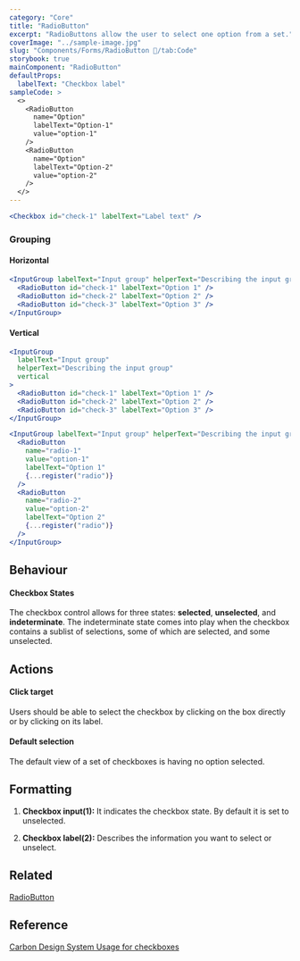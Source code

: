 ```yaml
---
category: "Core"
title: "RadioButton"
excerpt: "RadioButtons allow the user to select one option from a set."
coverImage: "../sample-image.jpg"
slug: "Components/Forms/RadioButton 🔘/tab:Code"
storybook: true
mainComponent: "RadioButton"
defaultProps:
  labelText: "Checkbox label"
sampleCode: >
  <>
    <RadioButton
      name="Option"
      labelText="Option-1"
      value="option-1"
    />
    <RadioButton
      name="Option"
      labelText="Option-2"
      value="option-2"
    />
  </>
---
```


```jsx live
<Checkbox id="check-1" labelText="Label text" />
```

### Grouping

#### Horizontal

```jsx live
<InputGroup labelText="Input group" helperText="Describing the input group">
  <RadioButton id="check-1" labelText="Option 1" />
  <RadioButton id="check-2" labelText="Option 2" />
  <RadioButton id="check-3" labelText="Option 3" />
</InputGroup>
```

#### Vertical

```jsx live
<InputGroup
  labelText="Input group"
  helperText="Describing the input group"
  vertical
>
  <RadioButton id="check-1" labelText="Option 1" />
  <RadioButton id="check-2" labelText="Option 2" />
  <RadioButton id="check-3" labelText="Option 3" />
</InputGroup>
```

```jsx live reactHookForm
<InputGroup labelText="Input group" helperText="Describing the input group">
  <RadioButton
    name="radio-1"
    value="option-1"
    labelText="Option 1"
    {...register("radio")}
  />
  <RadioButton
    name="radio-2"
    value="option-2"
    labelText="Option 2"
    {...register("radio")}
  />
</InputGroup>
```

## Behaviour

#### Checkbox States

The checkbox control allows for three states: **selected**, **unselected**, and **indeterminate**. The indeterminate state comes into play when the checkbox contains a sublist of selections, some of which are selected, and some unselected.

## Actions

#### Click target

Users should be able to select the checkbox by clicking on the box directly or by clicking on its label.

#### Default selection

The default view of a set of checkboxes is having no option selected.

## Formatting

1. **Checkbox input(1):** It indicates the checkbox state. By default it is set to unselected.

2. **Checkbox label(2):** Describes the information you want to select or unselect.

## Related

[RadioButton](?path=/docs/components-radiobutton--regular)

## Reference

[Carbon Design System Usage for checkboxes](https://next.carbondesignsystem.com/components/checkbox)
